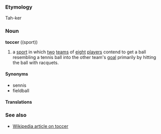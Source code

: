 ===Etymology===
Tah-ker

===Noun===
'''toccer''' ((sport))

#a [[sport]] in which [[two]] [[team]]s of [[eight]] [[player]]s contend to get a ball resembling a tennis ball into the other team's [[goal]] primarily by hitting the ball with racquets.

====Synonyms====
*sennis
*fieldball

====Translations====

===See also===
* [[w:toccer|Wikipedia article on toccer]]
